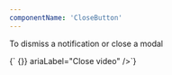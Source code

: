 ```yaml
---
componentName: 'CloseButton'
---
```


To dismiss a notification or close a modal

<LiveComponent>
  {`<CloseButton onClick={() => {}} ariaLabel="Close video" />`}
</LiveComponent>

<UsageDetails packageJson={packageJson} />

<PropsTable props={componentProps} />
